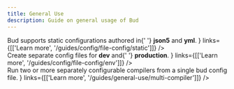 ```yaml
---
title: General Use
description: Guide on general usage of Bud
---
```



<div className="row">
  <div className="col margin-bottom--md">
    <Card
      title="TS configuration"
      description="You can use TypeScript to configure your build for a better developer experience"
      links={[['Learn more', '/guides/config/file-config/typescript']]}
    />
  </div>

<div className="col  margin-bottom--md">
  <Card
    title="Static configuration"
    description={
      <span>
        Bud supports static configurations authored in{' '}
        <strong>json5</strong> and <strong>yml</strong>.
      </span>
    }
    links={[['Learn more', '/guides/config/file-config/static']]}
  />
</div>

<div className="col  margin-bottom--md">
  <Card
    title="Environment specific configurations"
    description={
      <span>
        Create separate config files for <strong>dev</strong> and{' '}
        <strong>production</strong>.
      </span>
    }
    links={[['Learn more', '/guides/config/file-config/env']]}
  />
</div>

  <div className="col  margin-bottom--md">
    <Card
      title="Multiple compilers"
      description={
        <span>
          Run two or more separately configurable compilers from a single
          bud config file.
        </span>
      }
      links={[['Learn more', '/guides/general-use/multi-compiler']]}
    />
  </div>
</div>

